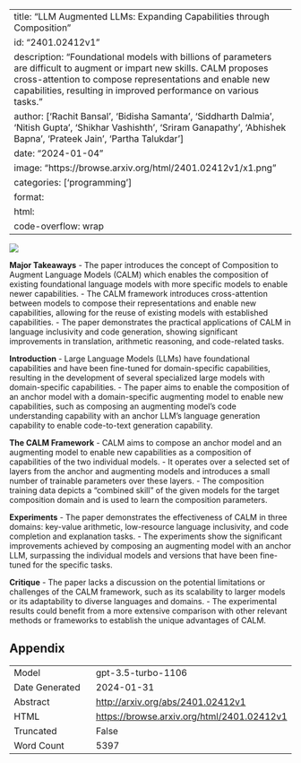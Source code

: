 
---
title: "LLM Augmented LLMs: Expanding Capabilities through Composition"
id: "2401.02412v1"
description: "Foundational models with billions of parameters are difficult to augment or impart new skills. CALM proposes cross-attention to compose representations and enable new capabilities, resulting in improved performance on various tasks."
author: ['Rachit Bansal', 'Bidisha Samanta', 'Siddharth Dalmia', 'Nitish Gupta', 'Shikhar Vashishth', 'Sriram Ganapathy', 'Abhishek Bapna', 'Prateek Jain', 'Partha Talukdar']
date: "2024-01-04"
image: "https://browse.arxiv.org/html/2401.02412v1/x1.png"
categories: ['programming']
format:
  html:
    code-overflow: wrap
---

![](https://browse.arxiv.org/html/2401.02412v1/x1.png)

**Major Takeaways**
- The paper introduces the concept of Composition to Augment Language Models (CALM) which enables the composition of existing foundational language models with more specific models to enable newer capabilities.
- The CALM framework introduces cross-attention between models to compose their representations and enable new capabilities, allowing for the reuse of existing models with established capabilities.
- The paper demonstrates the practical applications of CALM in language inclusivity and code generation, showing significant improvements in translation, arithmetic reasoning, and code-related tasks.

**Introduction**
- Large Language Models (LLMs) have foundational capabilities and have been fine-tuned for domain-specific capabilities, resulting in the development of several specialized large models with domain-specific capabilities.
- The paper aims to enable the composition of an anchor model with a domain-specific augmenting model to enable new capabilities, such as composing an augmenting model’s code understanding capability with an anchor LLM’s language generation capability to enable code-to-text generation capability.

**The CALM Framework**
- CALM aims to compose an anchor model and an augmenting model to enable new capabilities as a composition of capabilities of the two individual models.
- It operates over a selected set of layers from the anchor and augmenting models and introduces a small number of trainable parameters over these layers.
- The composition training data depicts a "combined skill" of the given models for the target composition domain and is used to learn the composition parameters.

**Experiments**
- The paper demonstrates the effectiveness of CALM in three domains: key-value arithmetic, low-resource language inclusivity, and code completion and explanation tasks.
- The experiments show the significant improvements achieved by composing an augmenting model with an anchor LLM, surpassing the individual models and versions that have been fine-tuned for the specific tasks.

**Critique**
- The paper lacks a discussion on the potential limitations or challenges of the CALM framework, such as its scalability to larger models or its adaptability to diverse languages and domains.
- The experimental results could benefit from a more extensive comparison with other relevant methods or frameworks to establish the unique advantages of CALM.

## Appendix

|          |          |
|----------|----------|
| Model     | gpt-3.5-turbo-1106       |
| Date Generated     | 2024-01-31       |
| Abstract | [http://arxiv.org/abs/2401.02412v1](http://arxiv.org/abs/2401.02412v1)        |
| HTML     | [https://browse.arxiv.org/html/2401.02412v1](https://browse.arxiv.org/html/2401.02412v1)       |
| Truncated       | False       |
| Word Count       | 5397       |